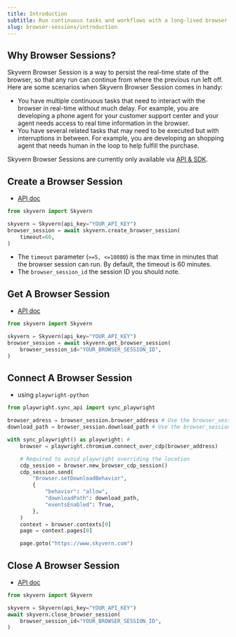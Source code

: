 ```yaml
---
title: Introduction
subtitle: Run continuous tasks and workflows with a long-lived browser session
slug: browser-sessions/introduction
---
```


## Why Browser Sessions?
Skyvern Browser Session is a way to persist the real-time state of the browser, so that any run can continue from where the previous run left off. Here are some scenarios when Skyvern Browser Session comes in handy:
- You have multiple continuous tasks that need to interact with the browser in real-time without much delay. For example, you are developing a phone agent for your customer support center and your agent needs access to real time information in the browser.
- You have several related tasks that may need to be executed but with interruptions in between. For example, you are developing an shopping agent that needs human in the loop to help fulfill the purchase.

Skyvern Browser Sessions are currently only available via [API & SDK](/api-reference/api-reference/browser-sessions/create-browser-session).

## Create a Browser Session
- [API doc](/api-reference/api-reference/browser-sessions/create-browser-session)

```python
from skyvern import Skyvern

skyvern = Skyvern(api_key="YOUR_API_KEY")
browser_session = await skyvern.create_browser_session(
	timeout=60,
)
```

- The `timeout` parameter (`>=5, <=10080`) is the max time in minutes that the browser session can run. By default, the timeout is 60 minutes.
- The `browser_session_id` the session ID you should note.

## Get A Browser Session
- [API doc](/api-reference/api-reference/browser-sessions/get-browser-session)

```python
from skyvern import Skyvern

skyvern = Skyvern(api_key="YOUR_API_KEY")
browser_session = await skyvern.get_browser_session(
	browser_session_id="YOUR_BROWSER_SESSION_ID",
)
```

## Connect A Browser Session
- using `playwright-python`

```python
from playwright.sync_api import sync_playwright

browser_adress = browser_session.browser_address # Use the browser_session created in the previous step
download_path = browser_session.download_path # Use the browser_session created in the previous step

with sync_playwright() as playwright: # 
    browser = playwright.chromium.connect_over_cdp(browser_address)

    # Required to avoid playwright overriding the location
    cdp_session = browser.new_browser_cdp_session()
    cdp_session.send(
        "Browser.setDownloadBehavior",
        {
            "behavior": "allow",
            "downloadPath": download_path,
            "eventsEnabled": True,
        },
    )
    context = browser.contexts[0]
    page = context.pages[0]

	page.goto("https://www.skyvern.com")
```

## Close A Browser Session
- [API doc](/api-reference/api-reference/browser-sessions/close-browser-session)

```python
from skyvern import Skyvern

skyvern = Skyvern(api_key="YOUR_API_KEY")
await skyvern.close_browser_session(
	browser_session_id="YOUR_BROWSER_SESSION_ID",
)
```
